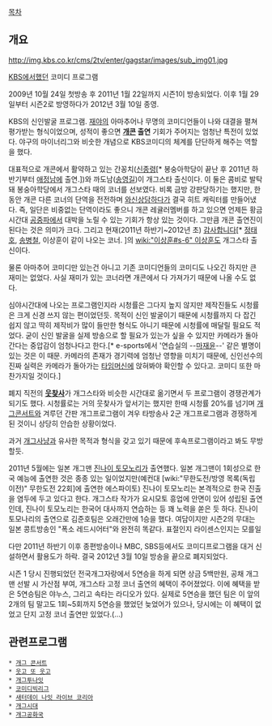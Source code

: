 [[목차]]

== 개요 ==

http://img.kbs.co.kr/cms/2tv/enter/gagstar/images/sub_img01.jpg

[[KBS]]에서했던 코미디 프로그램

2009년 10월 24일 첫방송 후 2011년 1월 22일까지 시즌1이 방송되었다. 이후 1월 29일부터 시즌2로 방영하다가 2012년 3월 10일 종영.

KBS의 신인발굴 프로그램. [[재야]]의 아마추어나 무명의 코미디언들이 나와 대결을 펼쳐 평가받는 형식이었으며, 성적이 좋으면 '''[[개콘]] 출연''' 기회가 주어지는 엄청난 특전이 있었다. 야구의 마이너리그와 비숫한 개념으로 KBS코미디의 체계를 단단하게 해주는 역할을 했다.

대표적으로 개콘에서 활약하고 있는 간꽁치([[신종령]][* 봉숭아학당이 끝난 후 2011년 하반기부터 [[애정남]]에 출연.])와 까도남([[송영길]])이 개그스타 출신이다. 이 둘은 콤비로 발탁돼 봉숭아학당에서 개그스타 때의 코너를 선보였다. 비록 금방 강판당하기는 했지만, 한동안 개콘 다른 코너의 단역을 전전하며 [[와신상담]]하다가 결국 히트 캐릭터를 만들어냈다. 즉, 일단은 비중없는 단역이라도 좋으니 개콘 레귤러멤버를 하고 있으면 언제든 황금시간대 [[공중파]]에서 대박을 노릴 수 있는 기회가 항상 있는 것이다. 그만큼 개콘 출연진이 된다는 것은 의미가 크다. 그리고 현재(2011년 하반기~2012년 초) [[감사합니다]][* [[정태호]], [[송병철]], 이상훈이 같이 나오는 코너. ]의 [[wiki:"이상훈#s-6" 이상훈]]도 개그스타 출신이다. 

물론 아마추어 코미디만 있는건 아니고 기존 코미디언들의 코미디도 나오긴 하지만 큰 재미는 없었다. 사실 재미가 있는 코너라면 개콘에서 다 가져가기 때문에 나올 수도 없다. 

심야시간대에 나오는 프로그램인지라 시청률은 그다지 높지 않지만 제작진들도 시청률은 크게 신경 쓰지 않는 편이었던듯. 목적이 신인 발굴이기 때문에 시청률까지 다 잡긴 쉽지 않고 딱히 제작비가 많이 들만한 형식도 아니기 때문에 시청률에 매달릴 필요도 적었다. 굳이 신인 발굴을 실제 방송으로 할 필요가 있는가 싶을 수 있지만 카메라가 돌아간다는 중압감이 엄청나다고 한다.[* e-sports에서 '연습실의 --[[마재윤]]--' 같은 별명이 있는 것은 이 때문. 카메라의 존재가 경기력에 엄청난 영향을 미치기 때문에, 신인선수의 진짜 실력은 카메라가 돌아가는 [[타임머신]]에 앉혀봐야 확인할 수 있다고. 코미디 또한 마찬가지일 것이다.]

폐지 직전의 '''[[웃찾사]]'''가 개그스타와 비슷한 시간대로 옮기면서 두 프로그램이 경쟁관계가 되기도 했다. 시청률로는 거의 웃찾사가 앞서기는 했지만 한때 시청률 20%를 넘기며 [[개그콘서트]]와 겨루던 간판 개그프로그램이 겨우 타방송사 2군 개그프로그램과 경쟁하게 된 것이니 상당히 안습한 상황이었다. 

과거 [[개그사냥]]과 유사한 목적과 형식을 갖고 있기 때문에 후속프로그램이라고 봐도 무방할듯.

2011년 5월에는 일본 개그맨 [[진나이 토모노리]]가 출연했다. 일본 개그맨이 1회성으로 한국 예능에 출연한 것은 종종 있는 일이었지만(예컨대 [wiki:"무한도전/방영 목록(독립 이전)" 무한도전 22회]에 출연한 에스파이토) 진나이 토모노리는 본격적으로 한국 진출을 염두에 두고 있다고 한다. 개그스타 작가가 요시모토 흥업에 안면이 있어 성립된 출연인데, 진나이 토모노리는 한국어 대사까지 연습하는 등 꽤 노력을 쏟은 듯 하다. 진나이 토모나리의 출연으로 김준호팀은 오래간만에 1승을 했다.
여담이지만 시즌2의 무대는 일본 콩트방송인 "폭소 레드시어터"와 완전히 똑같다.
표절인지 라이센스인지는 모를일


다만 2011년 하반기 이후 종편방송이나 MBC, SBS등에서도 코미디프로그램을 대거 신설하면서 활용도가 하락. 결국 2012년 3월 10일 방송을 끝으로 폐지되었다.


시즌 1 당시 진행되었던 전국개그자랑에서 5연승을 하게 되면 상금 5백만원, 공채 개그맨 선발 시 가산점 부여, 개그스타 고정 코너 출연의 혜택이 주어졌었다. 이에 혜택을 받은 5연승팀은 야누스, 그리고 속타는 라디오가 있다. 실제로 5연승을 했던 팀은 이 앞의 2개의 팀 말고도 1회~5회까지 5연승을 했었던 늦었어가 있으나, 당시에는 이 혜택이 없었고 단지 고정 코너 출연만 있었다.(...)
== 관련프로그램 ==
 * [[개그 콘서트]]
 * [[웃고 또 웃고]] 
 * [[개그투나잇]]
 * [[코미디빅리그]]
 * [[새터데이 나잇 라이브 코리아]] 
 * [[개그시대]]
 * [[개그공화국]]
